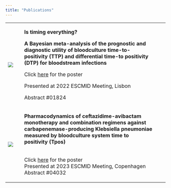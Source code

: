 ```yaml
---
title: "Publications"
---
```


+-------------------------+----------------------------------------------------------------------------------------------------------------------------------------------------------------------------------------------------+------+------+
| ![](timing_picture.png) | **Is timing everything?**\                                                                                                                                                                         |      |      |
|                         |                                                                                                                                                                                                    |      |      |
|                         | **A Bayesian meta-analysis of the prognostic and diagnostic utility of bloodculture time-to-positivity (TTP) and differential time-to positivity (DTP) for bloodstream infections**                |      |      |
|                         |                                                                                                                                                                                                    |      |      |
|                         | Click [here](ECCMID_2022_Poster.pdf) for the poster                                                                                                                                                |      |      |
|                         |                                                                                                                                                                                                    |      |      |
|                         | Presented at 2022 ESCMID Meeting, Lisbon                                                                                                                                                           |      |      |
|                         |                                                                                                                                                                                                    |      |      |
|                         | Abstract #01824                                                                                                                                                                                    |      |      |
+-------------------------+----------------------------------------------------------------------------------------------------------------------------------------------------------------------------------------------------+------+------+
| ![](tposposter.png)     | **Pharmacodynamics of ceftazidime-avibactam monotherapy and combination regimens against carbapenemase-producing Klebsiella pneumoniae measured by bloodculture system time to positivity (Tpos)** |      |      |
|                         |                                                                                                                                                                                                    |      |      |
|                         | <br> Click [here](ECCMID_poster_2023.pdf) for the poster <br> Presented at 2023 ESCMID Meeting, Copenhagen <br>Abstract #04032                                                                     |      |      |
+-------------------------+----------------------------------------------------------------------------------------------------------------------------------------------------------------------------------------------------+------+------+
